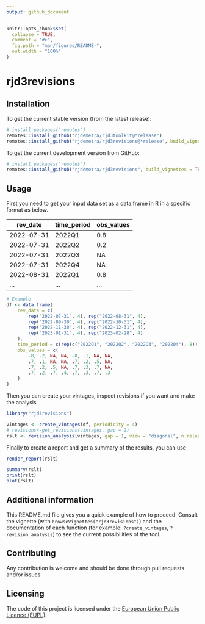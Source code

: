 ```yaml
---
output: github_document
---
```


<!-- README.md is generated from README.Rmd. Please edit that file -->

```r
knitr::opts_chunk$set(
  collapse = TRUE,
  comment = "#>",
  fig.path = "man/figures/README-",
  out.width = "100%"
)
```

# rjd3revisions

<!-- badges: start -->
<!-- badges: end -->


## Installation

To get the current stable version (from the latest release):

```r
# install.packages("remotes")
remotes::install_github("rjdemetra/rjd3toolkit@*release")
remotes::install_github("rjdemetra/rjd3revisions@*release", build_vignettes = TRUE)
```

To get the current development version from GitHub:

```r
# install.packages("remotes")
remotes::install_github("rjdemetra/rjd3revisions", build_vignettes = TRUE)
```

## Usage

First you need to get your input data set as a data.frame in R in a specific format as below.

| rev_date    | time_period | obs_values  |
| ----------- | ----------- | ----------- |
| 2022-07-31  | 2022Q1      | 0.8         |
| 2022-07-31  | 2022Q2      | 0.2         |
| 2022-07-31  | 2022Q3      | NA          |
| 2022-07-31  | 2022Q4      | NA          |
| 2022-08-31  | 2022Q1      | 0.8         |
| ...         | ...         | ...         |

```r
# Example
df <- data.frame(
    rev_date = c(
        rep("2022-07-31", 4), rep("2022-08-31", 4),
        rep("2022-09-30", 4), rep("2022-10-31", 4),
        rep("2022-11-30", 4), rep("2022-12-31", 4),
        rep("2023-01-31", 4), rep("2023-02-28", 4)
    ),
    time_period = c(rep(c("2022Q1", "2022Q2", "2022Q3", "2022Q4"), 8)),
    obs_values = c(
        .8, .2, NA, NA, .8, .1, NA, NA,
        .7, .1, NA, NA, .7, .2, .5, NA,
        .7, .2, .5, NA, .7, .3, .7, NA,
        .7, .2, .7, .4, .7, .3, .7, .3
    )
)
```

Then you can create your vintages, inspect revisions if you want and make the analysis 

```r
library("rjd3revisions")

vintages <- create_vintages(df, periodicity = 4)
# revisions<-get_revisions(vintages, gap = 2)
rslt <- revision_analysis(vintages, gap = 1, view = "diagonal", n.releases = 3)
```

Finally to create a report and get a summary of the results, you can use

```r
render_report(rslt)

summary(rslt)
print(rslt)
plot(rslt)
```

## Additional information

This README.md file gives you a quick example of how to proceed. Consult the vignette (with `browseVignettes("rjd3revisions")`) and the documentation of each function (for example: `?create_vintages`, `?revision_analysis`) to see the current possibilities of the tool.


## Contributing

Any contribution is welcome and should be done through pull requests and/or issues.

## Licensing

The code of this project is licensed under the [European Union Public Licence (EUPL)](https://joinup.ec.europa.eu/page/eupl-text-11-12).
